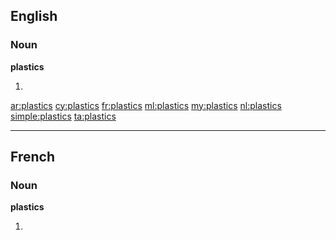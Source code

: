 ==English==

===Noun===
'''plastics'''

# {{plural of|[[plastic]]}}

[[ar:plastics]]
[[cy:plastics]]
[[fr:plastics]]
[[ml:plastics]]
[[my:plastics]]
[[nl:plastics]]
[[simple:plastics]]
[[ta:plastics]]

----
==French==

===Noun===
'''plastics''' {{m}}

# {{plural of|[[plastic]]|lang=fr}}
{{rfc-auto}}